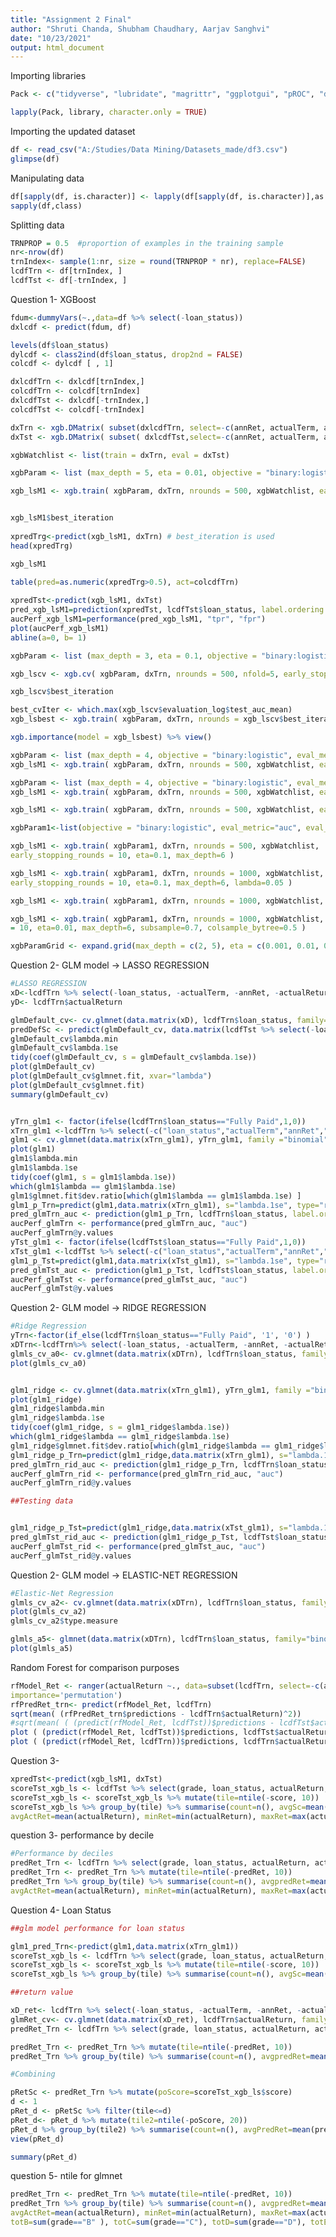 ---
title: "Assignment 2 Final"
author: "Shruti Chanda, Shubham Chaudhary, Aarjav Sanghvi"
date: "10/23/2021"
output: html_document
---


Importing libraries
```{r}
Pack <- c("tidyverse", "lubridate", "magrittr", "ggplotgui", "pROC", "dplyr", "ggplot2", "broom", "rpart", "C50", "ranger", "randomForest", "caret", "lift", "ROCR", "xgboost", "glmnet")

lapply(Pack, library, character.only = TRUE)
```

Importing the updated dataset
```{r}
df <- read_csv("A:/Studies/Data Mining/Datasets_made/df3.csv")
glimpse(df)
```

Manipulating data
```{r}
df[sapply(df, is.character)] <- lapply(df[sapply(df, is.character)],as.factor)
sapply(df,class)
```

Splitting data
```{r}
TRNPROP = 0.5  #proportion of examples in the training sample
nr<-nrow(df)
trnIndex<- sample(1:nr, size = round(TRNPROP * nr), replace=FALSE)
lcdfTrn <- df[trnIndex, ]
lcdfTst <- df[-trnIndex, ]
```

Question 1- XGBoost
```{r}

fdum<-dummyVars(~.,data=df %>% select(-loan_status))
dxlcdf <- predict(fdum, df)

levels(df$loan_status)
dylcdf <- class2ind(df$loan_status, drop2nd = FALSE) 
colcdf <- dylcdf [ , 1]

dxlcdfTrn <- dxlcdf[trnIndex,]
colcdfTrn <- colcdf[trnIndex]
dxlcdfTst <- dxlcdf[-trnIndex,]
colcdfTst <- colcdf[-trnIndex]

dxTrn <- xgb.DMatrix( subset(dxlcdfTrn, select=-c(annRet, actualTerm, actualReturn, total_pymnt)), label=colcdfTrn)
dxTst <- xgb.DMatrix( subset( dxlcdfTst,select=-c(annRet, actualTerm, actualReturn, total_pymnt)), label=colcdfTst)

xgbWatchlist <- list(train = dxTrn, eval = dxTst)

xgbParam <- list (max_depth = 5, eta = 0.01, objective = "binary:logistic",eval_metric="error", eval_metric = "auc")

xgb_lsM1 <- xgb.train( xgbParam, dxTrn, nrounds = 500, xgbWatchlist, early_stopping_rounds = 10 )


xgb_lsM1$best_iteration
 
xpredTrg<-predict(xgb_lsM1, dxTrn) # best_iteration is used
head(xpredTrg)

xgb_lsM1
 
table(pred=as.numeric(xpredTrg>0.5), act=colcdfTrn)

xpredTst<-predict(xgb_lsM1, dxTst)
pred_xgb_lsM1=prediction(xpredTst, lcdfTst$loan_status, label.ordering = c("Fully Paid","Charged Off"))
aucPerf_xgb_lsM1=performance(pred_xgb_lsM1, "tpr", "fpr")
plot(aucPerf_xgb_lsM1)
abline(a=0, b= 1)

xgbParam <- list (max_depth = 3, eta = 0.1, objective = "binary:logistic", eval_metric="error", eval_metric = "auc")

xgb_lscv <- xgb.cv( xgbParam, dxTrn, nrounds = 500, nfold=5, early_stopping_rounds = 10 )

xgb_lscv$best_iteration

best_cvIter <- which.max(xgb_lscv$evaluation_log$test_auc_mean)
xgb_lsbest <- xgb.train( xgbParam, dxTrn, nrounds = xgb_lscv$best_iteration )

xgb.importance(model = xgb_lsbest) %>% view()

xgbParam <- list (max_depth = 4, objective = "binary:logistic", eval_metric="error", eval_metric = "auc")
xgb_lsM1 <- xgb.train( xgbParam, dxTrn, nrounds = 500, xgbWatchlist, early_stopping_rounds = 10, eta=0.01 )

xgbParam <- list (max_depth = 4, objective = "binary:logistic", eval_metric="auc", eval_metric = "error")
xgb_lsM1 <- xgb.train( xgbParam, dxTrn, nrounds = 500, xgbWatchlist, early_stopping_rounds = 10, eta=0.01 )

xgb_lsM1 <- xgb.train( xgbParam, dxTrn, nrounds = 500, xgbWatchlist, early_stopping_rounds = 10, eta=0.5 )

xgbParam1<-list(objective = "binary:logistic", eval_metric="auc", eval_metric = "error")

xgb_lsM1 <- xgb.train( xgbParam1, dxTrn, nrounds = 500, xgbWatchlist, 
early_stopping_rounds = 10, eta=0.1, max_depth=6 )

xgb_lsM1 <- xgb.train( xgbParam1, dxTrn, nrounds = 1000, xgbWatchlist, 
early_stopping_rounds = 10, eta=0.1, max_depth=6, lambda=0.05 )

xgb_lsM1 <- xgb.train( xgbParam1, dxTrn, nrounds = 1000, xgbWatchlist, early_stopping_rounds = 10, eta=0.1, max_depth=6, lambda=0.05, subsample=0.7, colsample_bytree=0.5 )

xgb_lsM1 <- xgb.train( xgbParam1, dxTrn, nrounds = 1000, xgbWatchlist, early_stopping_rounds
= 10, eta=0.01, max_depth=6, subsample=0.7, colsample_bytree=0.5 )

xgbParamGrid <- expand.grid(max_depth = c(2, 5), eta = c(0.001, 0.01, 0.1) )

```

Question 2- GLM model -> LASSO REGRESSION
```{r}
#LASSO REGRESSION
xD<-lcdfTrn %>% select(-loan_status, -actualTerm, -annRet, -actualReturn, -total_pymnt)
yD<- lcdfTrn$actualReturn

glmDefault_cv<- cv.glmnet(data.matrix(xD), lcdfTrn$loan_status, family="binomial")
predDefSc <- predict(glmDefault_cv, data.matrix(lcdfTst %>% select(-loan_status, -actualTerm, -annRet, -actualReturn, -total_pymnt)), s="lambda.1se", type="class")
glmDefault_cv$lambda.min
glmDefault_cv$lambda.1se
tidy(coef(glmDefault_cv, s = glmDefault_cv$lambda.1se))
plot(glmDefault_cv)
plot(glmDefault_cv$glmnet.fit, xvar="lambda")
plot(glmDefault_cv$glmnet.fit)
summary(glmDefault_cv)


yTrn_glm1 <- factor(ifelse(lcdfTrn$loan_status=="Fully Paid",1,0))
xTrn_glm1 <-lcdfTrn %>% select(-c("loan_status","actualTerm","annRet","total_pymnt","actualReturn"))
glm1 <- cv.glmnet(data.matrix(xTrn_glm1), yTrn_glm1, family ="binomial")
plot(glm1)
glm1$lambda.min
glm1$lambda.1se
tidy(coef(glm1, s = glm1$lambda.1se))
which(glm1$lambda == glm1$lambda.1se)
glm1$glmnet.fit$dev.ratio[which(glm1$lambda == glm1$lambda.1se) ]
glm1_p_Trn=predict(glm1,data.matrix(xTrn_glm1), s="lambda.1se", type="response" )
pred_glmTrn_auc <- prediction(glm1_p_Trn, lcdfTrn$loan_status, label.ordering = c("Charged Off", "Fully Paid"))
aucPerf_glmTrn <- performance(pred_glmTrn_auc, "auc")
aucPerf_glmTrn@y.values
yTst_glm1 <- factor(ifelse(lcdfTst$loan_status=="Fully Paid",1,0))
xTst_glm1 <-lcdfTst %>% select(-c("loan_status","actualTerm","annRet","total_pymnt","actualReturn"))
glm1_p_Tst=predict(glm1,data.matrix(xTst_glm1), s="lambda.1se", type="response" )
pred_glmTst_auc <- prediction(glm1_p_Tst, lcdfTst$loan_status, label.ordering = c("Charged Off", "Fully Paid"))
aucPerf_glmTst <- performance(pred_glmTst_auc, "auc")
aucPerf_glmTst@y.values
```

Question 2- GLM model -> RIDGE REGRESSION
```{r}
#Ridge Regression
yTrn<-factor(if_else(lcdfTrn$loan_status=="Fully Paid", '1', '0') )
xDTrn<-lcdfTrn%>% select(-loan_status, -actualTerm, -annRet, -actualReturn, -total_pymnt, -issue_d)
glmls_cv_a0<- cv.glmnet(data.matrix(xDTrn), lcdfTrn$loan_status, family="binomial", alpha=0)
plot(glmls_cv_a0)


glm1_ridge <- cv.glmnet(data.matrix(xTrn_glm1), yTrn_glm1, family ="binomial", alpha = 0)
plot(glm1_ridge)
glm1_ridge$lambda.min
glm1_ridge$lambda.1se
tidy(coef(glm1_ridge, s = glm1_ridge$lambda.1se))
which(glm1_ridge$lambda == glm1_ridge$lambda.1se)
glm1_ridge$glmnet.fit$dev.ratio[which(glm1_ridge$lambda == glm1_ridge$lambda.1se) ]
glm1_ridge_p_Trn=predict(glm1_ridge,data.matrix(xTrn_glm1), s="lambda.1se", type="response")
pred_glmTrn_rid_auc <- prediction(glm1_ridge_p_Trn, lcdfTrn$loan_status, label.ordering = c("Charged Off", "Fully Paid"))
aucPerf_glmTrn_rid <- performance(pred_glmTrn_rid_auc, "auc")
aucPerf_glmTrn_rid@y.values

##Testing data


glm1_ridge_p_Tst=predict(glm1_ridge,data.matrix(xTst_glm1), s="lambda.1se", type="response")
pred_glmTst_rid_auc <- prediction(glm1_ridge_p_Tst, lcdfTst$loan_status, label.ordering = c("Charged Off", "Fully Paid"))
aucPerf_glmTst_rid <- performance(pred_glmTst_auc, "auc")
aucPerf_glmTst_rid@y.values
```

Question 2- GLM model -> ELASTIC-NET REGRESSION
```{r}
#Elastic-Net Regression
glmls_cv_a2<- cv.glmnet(data.matrix(xDTrn), lcdfTrn$loan_status, family="binomial", alpha=0.2, type.measure = "deviance")
plot(glmls_cv_a2)
glmls_cv_a2$type.measure

glmls_a5<- glmnet(data.matrix(xDTrn), lcdfTrn$loan_status, family="binomial", alpha=0.5, type.measure = "deviance")
plot(glmls_a5)
```

Random Forest for comparison purposes
```{r}
rfModel_Ret <- ranger(actualReturn ~., data=subset(lcdfTrn, select=-c(annRet, actualTerm, loan_status)), num.trees =200, 
importance='permutation')
rfPredRet_trn<- predict(rfModel_Ret, lcdfTrn)
sqrt(mean( (rfPredRet_trn$predictions - lcdfTrn$actualReturn)^2))
#sqrt(mean( ( (predict(rfModel_Ret, lcdfTst))$predictions - lcdfTst$actualReturn)^2))
plot ( (predict(rfModel_Ret, lcdfTst))$predictions, lcdfTst$actualReturn)
plot ( (predict(rfModel_Ret, lcdfTrn))$predictions, lcdfTrn$actualReturn)
```

Question 3- 
```{r}
xpredTst<-predict(xgb_lsM1, dxTst)
scoreTst_xgb_ls <- lcdfTst %>% select(grade, loan_status, actualReturn, actualTerm, int_rate) %>% mutate(score=xpredTst)
scoreTst_xgb_ls <- scoreTst_xgb_ls %>% mutate(tile=ntile(-score, 10))
scoreTst_xgb_ls %>% group_by(tile) %>% summarise(count=n(), avgSc=mean(score), numDefaults=sum(loan_status=="Charged Off"), 
avgActRet=mean(actualReturn), minRet=min(actualReturn), maxRet=max(actualReturn), avgTer=mean(actualTerm), totA=sum(grade=="A"), totB=sum(grade=="B" ), totC=sum(grade=="C"), totD=sum(grade=="D"), totE=sum(grade=="E"), totF=sum(grade=="F") )
```

question 3- performance by decile
```{r}
#Performance by deciles
predRet_Trn <- lcdfTrn %>% select(grade, loan_status, actualReturn, actualTerm, int_rate) %>% mutate(predRet=(predict(rfModel_Ret, lcdfTrn))$predictions)
predRet_Trn <- predRet_Trn %>% mutate(tile=ntile(-predRet, 10))
predRet_Trn %>% group_by(tile) %>% summarise(count=n(), avgpredRet=mean(predRet), numDefaults=sum(loan_status=="Charged Off"), 
avgActRet=mean(actualReturn), minRet=min(actualReturn), maxRet=max(actualReturn), avgTer=mean(actualTerm), totA=sum(grade=="A"), totB=sum(grade=="B" ), totC=sum(grade=="C"), totD=sum(grade=="D"), totE=sum(grade=="E"), totF=sum(grade=="F") )
```


Question 4- Loan Status
```{r}
##glm model performance for loan status

glm1_pred_Trn<-predict(glm1,data.matrix(xTrn_glm1))
scoreTst_xgb_ls <- lcdfTrn %>% select(grade, loan_status, actualReturn, actualTerm, int_rate) %>% mutate(score=glm1_pred_Trn)
scoreTst_xgb_ls <- scoreTst_xgb_ls %>% mutate(tile=ntile(-score, 10))
scoreTst_xgb_ls %>% group_by(tile) %>% summarise(count=n(), avgSc=mean(score), numDefaults=sum(loan_status=="Charged Off"),avgActRet=mean(actualReturn), minRet=min(actualReturn), maxRet=max(actualReturn), avgTer=mean(actualTerm), totA=sum(grade=="A"),totB=sum(grade=="B" ), totC=sum(grade=="C"), totD=sum(grade=="D"), totE=sum(grade=="E"), totF=sum(grade=="F") )

##return value

xD_ret<- lcdfTrn %>% select(-loan_status, -actualTerm, -annRet, -actualReturn)
glmRet_cv<- cv.glmnet(data.matrix(xD_ret), lcdfTrn$actualReturn, family="gaussian")
predRet_Trn <- lcdfTrn %>% select(grade, loan_status, actualReturn, actualTerm, int_rate) %>% mutate(predRet= predict(glmRet_cv, data.matrix(lcdfTrn %>% select(-loan_status, -actualTerm, -annRet, -actualReturn)),s="lambda.min" ) )

predRet_Trn <- predRet_Trn %>% mutate(tile=ntile(-predRet, 10))
predRet_Trn %>% group_by(tile) %>% summarise(count=n(), avgpredRet=mean(predRet), numDefaults=sum(loan_status=="Charged Off"),avgActRet=mean(actualReturn), minRet=min(actualReturn), maxRet=max(actualReturn), avgTer=mean(actualTerm), totA=sum(grade=="A"),totB=sum(grade=="B" ), totC=sum(grade=="C"), totD=sum(grade=="D"), totE=sum(grade=="E"), totF=sum(grade=="F") )

#Combining

pRetSc <- predRet_Trn %>% mutate(poScore=scoreTst_xgb_ls$score)
d <- 1
pRet_d <- pRetSc %>% filter(tile<=d)
pRet_d<- pRet_d %>% mutate(tile2=ntile(-poScore, 20))
pRet_d %>% group_by(tile2) %>% summarise(count=n(), avgPredRet=mean(predRet),numDefaults=sum(loan_status=="Charged Off"), avgActRet=mean(actualReturn), avgTer=mean(actualTerm), totA=sum(grade=="A"), totB=sum(grade=="B" ),totC=sum(grade=="C"), totD=sum(grade=="D"), totE=sum(grade=="E"), totF=sum(grade=="F") )
view(pRet_d)

summary(pRet_d)
```

question 5- ntile for glmnet
```{r}
predRet_Trn <- predRet_Trn %>% mutate(tile=ntile(-predRet, 10))
predRet_Trn %>% group_by(tile) %>% summarise(count=n(), avgpredRet=mean(predRet), numDefaults=sum(loan_status=="Charged Off"), 
avgActRet=mean(actualReturn), minRet=min(actualReturn), maxRet=max(actualReturn), avgTer=mean(actualTerm), totA=sum(grade=="A"), 
totB=sum(grade=="B" ), totC=sum(grade=="C"), totD=sum(grade=="D"), totE=sum(grade=="E"), totF=sum(grade=="F") )
```
